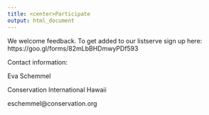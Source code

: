 ```yaml
---
title: <center>Participate
output: html_document
---
```

We welcome feedback. 
To get added to our listserve sign up here: https://goo.gl/forms/82mLbBHDmwyPDf593

Contact information:

Eva Schemmel

Conservation International Hawaii

eschemmel@conservation.org
